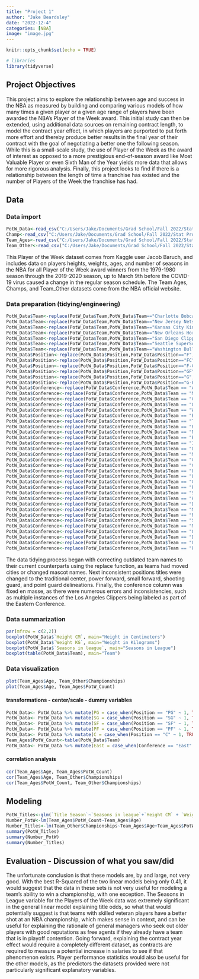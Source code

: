 ```yaml
---
title: "Project 1"
author: "Jake Beardsley"
date: "2022-12-4"
categories: [NBA]
image: "image.jpg"
---
```



```r
knitr::opts_chunk$set(echo = TRUE)
```

```r
# libraries
library(tidyverse)
```


## Project Objectives

This project aims to explore the relationship between age and success in the NBA as measured by building and comparing various models of how many times a given player or a given age range of players have been awarded the NBA's Player of the Week award. This initial study can then be extended, using additional data sources on remaining contract length, to model the contract year effect, in which players are purported to put forth more effort and thereby produce better results in the final year of their contract with the goal of negotiating a better one the following season. While this is a small-scale study, the use of Player of the Week as the award of interest as opposed to a more prestigious end-of-season award like Most Valuable Player or even Sixth Man of the Year yields more data that allows for more rigorous analysis. Finally, this project looks to find if there is a relationship between the length of time a franchise has existed and the number of Players of the Week the franchise has had.


## Data

### Data import

```r
PotW_Data<-read_csv("C:/Users/Jake/Documents/Grad School/Fall 2022/Stat Programming/NBA_player_of_the_week.csv")
Champ<-read_csv("C:/Users/Jake/Documents/Grad School/Fall 2022/Stat Programming/Champions.csv")
Team_Ages<-read_csv("C:/Users/Jake/Documents/Grad School/Fall 2022/Stat Programming/Team Ages.csv")
Team_Other<-read_csv("C:/Users/Jake/Documents/Grad School/Fall 2022/Stat Programming/Team Other Data.csv")
```

This Player of the Week dataset comes from Kaggle user Jacob Baruch, and includes data on players heights, weights, ages, and number of seasons in the NBA for all Player of the Week award winners from the 1979-1980 season through the 2019-2020 season, up to March 9th before the COVID-19 virus caused a change in the regular season schedule. The Team Ages, Champs, and Team_Other datasets come from the NBA official website.

### Data preparation (tidying/engineering)

```r
PotW_Data$Team<-replace(PotW_Data$Team,PotW_Data$Team=="Charlotte Bobcats","Charlotte Hornets")
PotW_Data$Team<-replace(PotW_Data$Team,PotW_Data$Team=="New Jersey Nets","Brooklyn Nets")
PotW_Data$Team<-replace(PotW_Data$Team,PotW_Data$Team=="Kansas City Kings","Sacramento Kings")
PotW_Data$Team<-replace(PotW_Data$Team,PotW_Data$Team=="New Orleans Hornets","New Orleans Pelicans")
PotW_Data$Team<-replace(PotW_Data$Team,PotW_Data$Team=="San Diego Clippers","Los Angeles Clippers")
PotW_Data$Team<-replace(PotW_Data$Team,PotW_Data$Team=="Seattle SuperSonics","Oklahoma City Thunder")
PotW_Data$Team<-replace(PotW_Data$Team,PotW_Data$Team=="Washington Bullets","Washington Wizards")
PotW_Data$Position<-replace(PotW_Data$Position,PotW_Data$Position=="F","SF")
PotW_Data$Position<-replace(PotW_Data$Position,PotW_Data$Position=="FC","PF")
PotW_Data$Position<-replace(PotW_Data$Position,PotW_Data$Position=="F-C","PF")
PotW_Data$Position<-replace(PotW_Data$Position,PotW_Data$Position=="GF","SG")
PotW_Data$Position<-replace(PotW_Data$Position,PotW_Data$Position=="G","PG")
PotW_Data$Position<-replace(PotW_Data$Position,PotW_Data$Position=="G-F","SG")
PotW_Data$Conference<-replace(PotW_Data$Conference,PotW_Data$Team == "Atlanta Hawks", "East")
PotW_Data$Conference<-replace(PotW_Data$Conference,PotW_Data$Team == "Miami Heat", "East")
PotW_Data$Conference<-replace(PotW_Data$Conference,PotW_Data$Team == "Charlotte Hornets", "East")
PotW_Data$Conference<-replace(PotW_Data$Conference,PotW_Data$Team == "Orlando Magic", "East")
PotW_Data$Conference<-replace(PotW_Data$Conference,PotW_Data$Team == "Washington Wizards", "East")
PotW_Data$Conference<-replace(PotW_Data$Conference,PotW_Data$Team == "Boston Celtics", "East")
PotW_Data$Conference<-replace(PotW_Data$Conference,PotW_Data$Team == "Toronto Raptors", "East")
PotW_Data$Conference<-replace(PotW_Data$Conference,PotW_Data$Team == "Philadelphia Sixers", "East")
PotW_Data$Conference<-replace(PotW_Data$Conference,PotW_Data$Team == "New York Knicks", "East")
PotW_Data$Conference<-replace(PotW_Data$Conference,PotW_Data$Team == "Brooklyn Nets", "East")
PotW_Data$Conference<-replace(PotW_Data$Conference,PotW_Data$Team == "Indiana Pacers", "East")
PotW_Data$Conference<-replace(PotW_Data$Conference,PotW_Data$Team == "Detroit Pistons", "East")
PotW_Data$Conference<-replace(PotW_Data$Conference,PotW_Data$Team == "Milwaukee Bucks", "East")
PotW_Data$Conference<-replace(PotW_Data$Conference,PotW_Data$Team == "Chicago Bulls", "East")
PotW_Data$Conference<-replace(PotW_Data$Conference,PotW_Data$Team == "Cleveland Cavaliers", "East")
PotW_Data$Conference<-replace(PotW_Data$Conference,PotW_Data$Team == "Los Angeles Lakers", "West")
PotW_Data$Conference<-replace(PotW_Data$Conference,PotW_Data$Team == "Los Angeles Clippers", "West")
PotW_Data$Conference<-replace(PotW_Data$Conference,PotW_Data$Team == "Golden State Warriors", "West")
PotW_Data$Conference<-replace(PotW_Data$Conference,PotW_Data$Team == "Phoenix Suns", "West")
PotW_Data$Conference<-replace(PotW_Data$Conference,PotW_Data$Team == "Sacramento Kings", "West")
PotW_Data$Conference<-replace(PotW_Data$Conference,PotW_Data$Team == "Houston Rockets", "West")
PotW_Data$Conference<-replace(PotW_Data$Conference,PotW_Data$Team == "Dallas Mavericks", "West")
PotW_Data$Conference<-replace(PotW_Data$Conference,PotW_Data$Team == "Memphis Grizzlies", "West")
PotW_Data$Conference<-replace(PotW_Data$Conference,PotW_Data$Team == "New Orleans Pelicans", "West")
PotW_Data$Conference<-replace(PotW_Data$Conference,PotW_Data$Team == "San Antonio Spurs", "West")
PotW_Data$Conference<-replace(PotW_Data$Conference,PotW_Data$Team == "Minnesota Timberwolves", "West")
PotW_Data$Conference<-replace(PotW_Data$Conference,PotW_Data$Team == "Oklahoma City Thunder", "West")
PotW_Data$Conference<-replace(PotW_Data$Conference,PotW_Data$Team == "Denver Nuggets", "West")
PotW_Data$Conference<-replace(PotW_Data$Conference,PotW_Data$Team == "Utah Jazz", "West")
PotW_Data$Conference<-replace(PotW_Data$Conference,PotW_Data$Team == "Portland Trail Blazers", "West")
```


The data tidying process began with correcting outdated team names to their current counterparts using the replace function, as teams had moved cities or changed mascot names. Next inconsistent positions titles were changed to the traditional center, power forward, small forward, shooting guard, and point guard delineations. Finally, the conference column was fixed en masse, as there were numerous errors and inconsistencies, such as multiple instances of the Los Angeles Clippers being labeled as part of the Eastern Conference.

### Data summarization

```r
par(mfrow = c(2,2))
boxplot(PotW_Data$`Height CM`, main="Height in Centimeters")
boxplot(PotW_Data$`Weight KG`, main="Weight in Kilograms")
boxplot(PotW_Data$`Seasons in league`, main="Seasons in League")
boxplot(table(PotW_Data$Team), main="Team")
```



### Data visualization 

```r
plot(Team_Ages$Age, Team_Other$Championships)
plot(Team_Ages$Age, Team_Ages$PotW_Count)
```

#### transformations - center/scale - dummy variables

```r
PotW_Data<- PotW_Data %>% mutate(PG = case_when(Position == "PG" ~ 1, TRUE ~ 0))
PotW_Data<- PotW_Data %>% mutate(SG = case_when(Position == "SG" ~ 1, TRUE ~ 0))
PotW_Data<- PotW_Data %>% mutate(SF = case_when(Position == "SF" ~ 1, TRUE ~ 0))
PotW_Data<- PotW_Data %>% mutate(PF = case_when(Position == "PF" ~ 1, TRUE ~ 0))
PotW_Data<- PotW_Data %>% mutate(C = case_when(Position == "C" ~ 1, TRUE ~ 0))
Team_Ages$PotW_Count<-table(PotW_Data$Team)
PotW_Data<- PotW_Data %>% mutate(East = case_when(Conference == "East" ~ 1, TRUE ~ 0))
```

#### correlation analysis

```r
cor(Team_Ages$Age, Team_Ages$PotW_Count)
cor(Team_Ages$Age, Team_Other$Championships)
cor(Team_Ages$PotW_Count, Team_Other$Championships)
```

## Modeling

```r
PotW_Titles<-glm(`Title Season`~`Seasons in league`+`Height CM` + `Weight KG`+East, data=PotW_Data)
Number_PotW<-lm(Team_Ages$PotW_Count~Team_Ages$Age)
Number_Titles<-lm(Team_Other$Championships~Team_Ages$Age+Team_Ages$PotW_Count)
summary(PotW_Titles)
summary(Number_PotW)
summary(Number_Titles)
```

## Evaluation - Discussion of what you saw/did

The unfortunate conclusion is that these models are, by and large, not very good. With the best R-Squared of the two linear models being only 0.41, it would suggest that the data in these sets is not very useful for modeling a team's ability to win a championship, with one exception. The Seasons in League variable for the Players of the Week data was extremely significant in the general linear model explaining title odds, so what that would potentially suggest is that teams with skilled veteran players have a better shot at an NBA championship, which makes sense in context, and can be useful for explaining the rationale of general managers who seek out older players with good reputations as free agents if they already have a team that is in playoff contention. Going forward, explaining the contract year effect would require a completely different dataset, as contracts are required to measure a potential increase in salaries to see if that phenomenon exists. Player performance statistics would also be useful for the other models, as the predictors the datasets provided were not particularly significant explanatory variables.
